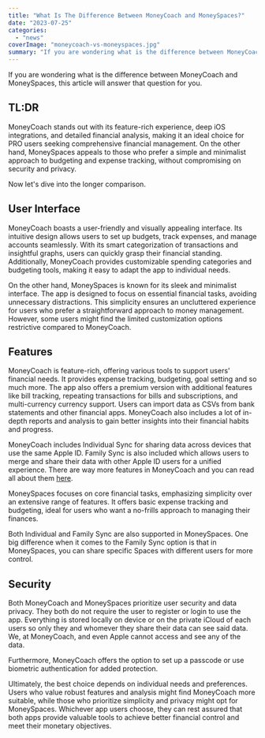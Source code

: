 ```yaml
---
title: "What Is The Difference Between MoneyCoach and MoneySpaces?"
date: "2023-07-25"
categories: 
  - "news"
coverImage: "moneycoach-vs-moneyspaces.jpg"
summary: "If you are wondering what is the difference between MoneyCoach and MoneySpaces, this article will answer that question for you."
---
```

If you are wondering what is the difference between MoneyCoach and MoneySpaces, this article will answer that question for you.

## TL:DR
MoneyCoach stands out with its feature-rich experience, deep iOS integrations, and detailed financial analysis, making it an ideal choice for PRO users seeking comprehensive financial management. On the other hand, MoneySpaces appeals to those who prefer a simple and minimalist approach to budgeting and expense tracking, without compromising on security and privacy.

Now let's dive into the longer comparison.

## User Interface

MoneyCoach boasts a user-friendly and visually appealing interface. Its intuitive design allows users to set up budgets, track expenses, and manage accounts seamlessly. With its smart categorization of transactions and insightful graphs, users can quickly grasp their financial standing. Additionally, MoneyCoach provides customizable spending categories and budgeting tools, making it easy to adapt the app to individual needs.

On the other hand, MoneySpaces is known for its sleek and minimalist interface. The app is designed to focus on essential financial tasks, avoiding unnecessary distractions. This simplicity ensures an uncluttered experience for users who prefer a straightforward approach to money management. However, some users might find the limited customization options restrictive compared to MoneyCoach.

## Features

MoneyCoach is feature-rich, offering various tools to support users' financial needs. It provides expense tracking, budgeting, goal setting and so much more. The app also offers a premium version with additional features like bill tracking, repeating transactions for bills and subscriptions, and multi-currency currency support. Users can import data as CSVs from bank statements and other financial apps. MoneyCoach also includes a lot of in-depth reports and analysis to gain better insights into their financial habits and progress. 

MoneyCoach includes Individual Sync for sharing data across devices that use the same Apple ID. Family Sync is also included which allows users to merge and share their data with other Apple ID users for a unified experience. There are way more features in MoneyCoach and you can read all about them [here](/features).

MoneySpaces focuses on core financial tasks, emphasizing simplicity over an extensive range of features. It offers basic expense tracking and budgeting, ideal for users who want a no-frills approach to managing their finances. 

Both Individual and Family Sync are also supported in MoneySpaces. One big difference when it comes to the Family Sync option is that in MoneySpaces, you can share specific Spaces with different users for more control.

## Security

Both MoneyCoach and MoneySpaces prioritize user security and data privacy. They both do not require the user to register or login to use the app. Everything is stored locally on device or on the private iCloud of each users so only they and whomever they share their data can see said data. We, at MoneyCoach, and even Apple cannot access and see any of the data. 

Furthermore, MoneyCoach offers the option to set up a passcode or use biometric authentication for added protection.

Ultimately, the best choice depends on individual needs and preferences. Users who value robust features and analysis might find <AppDownloadLink>MoneyCoach</AppDownloadLink> more suitable, while those who prioritize simplicity and privacy might opt for <MSAppDownloadLink>MoneySpaces</MSAppDownloadLink>. Whichever app users choose, they can rest assured that both apps provide valuable tools to achieve better financial control and meet their monetary objectives.